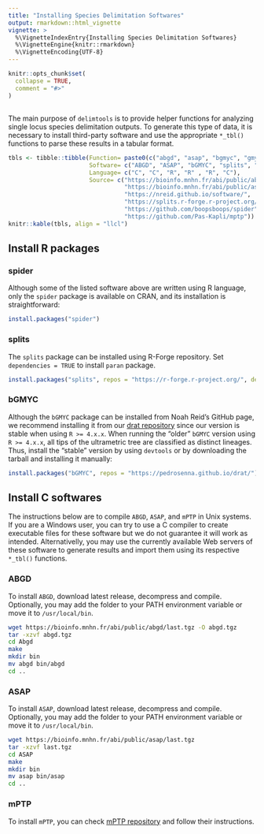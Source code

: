 ```yaml
---
title: "Installing Species Delimitation Softwares"
output: rmarkdown::html_vignette
vignette: >
  %\VignetteIndexEntry{Installing Species Delimitation Softwares}
  %\VignetteEngine{knitr::rmarkdown}
  %\VignetteEncoding{UTF-8}
---
```


```r
knitr::opts_chunk$set(
  collapse = TRUE,
  comment = "#>"
)
```
##
The main purpose of `delimtools` is to provide helper functions for analyzing single locus species delimitation outputs. To generate this type of data, it is necessary to install third-party software and use the appropriate `*_tbl()` functions to parse these results in a tabular format.

```r

tbls <- tibble::tibble(Function= paste0(c("abgd", "asap", "bgmyc", "gmyc", "locmin", "mptp"), "_tbl()"),
                       Software= c("ABGD", "ASAP", "bGMYC", "splits", "spider", "mptp"),
                       Language= c("C", "C", "R", "R" , "R", "C"),
                       Source= c("https://bioinfo.mnhn.fr/abi/public/abgd/abgdweb.html",
                                 "https://bioinfo.mnhn.fr/abi/public/asap/",
                                 "https://nreid.github.io/software/",
                                 "https://splits.r-forge.r-project.org/",
                                 "https://github.com/boopsboops/spider",
                                 "https://github.com/Pas-Kapli/mptp"))
knitr::kable(tbls, align = "llcl")

```

## Install R packages 

### spider

Although some of the listed software above are written using R language, only the `spider` package is available on CRAN, and its installation is straightforward:

```r
install.packages("spider")

```

### splits

The `splits` package can be installed using R-Forge repository. Set `dependencies = TRUE` to install `paran` 
package. 

```r
install.packages("splits", repos = "https://r-forge.r-project.org/", dependencies = TRUE)

```

### bGMYC

Although the `bGMYC` package can be installed from Noah Reid's GitHub page, we recommend installing it from 
our [drat repository](https://github.com/pedrosenna/drat) since our version is stable when using `R >= 4.x.x`. When running the "older" `bGMYC` version using `R >= 4.x.x`, all tips of the ultrametric tree are classified as distinct lineages. Thus, install the "stable" version by using `devtools` or by downloading the tarball and installing it manually:

```r
install.packages("bGMYC", repos = "https://pedrosenna.github.io/drat/")

```

## Install C softwares

The instructions below are to compile `ABGD`, `ASAP`, and `mPTP` in Unix systems. If you are a Windows user, 
you can try to use a C compiler to create executable files for these software but we do not guarantee it will
work as intended. Alternativelly, you may use the currently available Web servers of these software to generate 
results and import them using its respective `*_tbl()` functions.

### ABGD

To install `ABGD`, download latest release, decompress and compile. Optionally, you may add the
folder to your PATH environment variable or move it to `/usr/local/bin`.
```bash
wget https://bioinfo.mnhn.fr/abi/public/abgd/last.tgz -O abgd.tgz
tar -xzvf abgd.tgz
cd Abgd
make
mkdir bin
mv abgd bin/abgd
cd ..

```

### ASAP
To install `ASAP`, download latest release, decompress and compile. Optionally, you may add the
folder to your PATH environment variable or move it to `/usr/local/bin`.
```bash
wget https://bioinfo.mnhn.fr/abi/public/asap/last.tgz
tar -xzvf last.tgz
cd ASAP
make
mkdir bin
mv asap bin/asap
cd ..

```

### mPTP
To install `mPTP`, you can check [mPTP repository](https://github.com/Pas-Kapli/mptp) and follow their
instructions.

